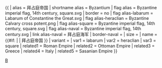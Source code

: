 {{ {{{1<noinclude>|country showdata</noinclude>}}}
| alias = 拜占庭帝国
| shortname alias = Byzantium
| flag alias = Byzantine imperial flag, 14th century, square.svg
| border = no
| flag alias-labarum = Labarum of Constantine the Great.svg
| flag alias-heraclian = Byzantine Calvary cross potent.png
| flag alias-square = Byzantine imperial flag, 14th century, square.svg
| flag alias-naval = Byzantine imperial flag, 14th century.svg
| link alias-naval = 拜占庭海军
| border-naval =
| size = {{{size|}}}
| name = {{#if: {{{name|}}} | {{{name|}}} | 拜占庭帝国 }}
| variant = {{{variant|}}}
<noinclude>
| var1 = labarum
| var2 = heraclian
| var3 = square
| related1 = Roman Empire
| related2 = Ottoman Empire
| related3 = Greece
| related4 = Italy
| related5 = Sasanian Empire
</noinclude>
}}<noinclude>
[[Category:已不存在國家資料模板|B]]
</noinclude>